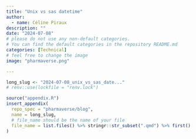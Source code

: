 ```yaml
---
title: "Unix vs sas datetime"
author:
  - name: Céline Piraux
description: ""
date: "2024-07-08"
# please do not use any non-default categories.
# You can find the default categories in the repository README.md
categories: [Technical]
# feel free to change the image
image: "pharmaverse.png"

---
```


<!--------------- typical setup ----------------->

```r
long_slug <- "2024-07-08_unix_vs_sas_date..."
# renv::use(lockfile = "renv.lock")
```

<!--------------- post begins here ----------------->




<!--------------- appendices go here ----------------->

```r
source("appendix.R")
insert_appendix(
  repo_spec = "pharmaverse/blog",
  name = long_slug,
  # file_name should be the name of your file
  file_name = list.files() %>% stringr::str_subset(".qmd") %>% first()
)
```
